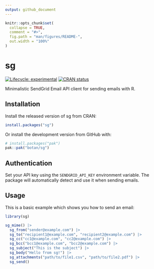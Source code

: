 ```yaml
---
output: github_document
---
```


<!-- README.md is generated from README.Rmd. Please edit that file -->

```r
knitr::opts_chunk$set(
  collapse = TRUE,
  comment = "#>",
  fig.path = "man/figures/README-",
  out.width = "100%"
)
```

# sg

<!-- badges: start -->
[![Lifecycle: experimental](https://img.shields.io/badge/lifecycle-experimental-orange.svg)](https://lifecycle.r-lib.org/articles/stages.html#experimental)
[![CRAN status](https://www.r-pkg.org/badges/version/sg)](https://CRAN.R-project.org/package=sg)
<!-- badges: end -->

Minimalistic SendGrid Email API client for sending emails with R.

## Installation

Install the released version of sg from CRAN:

``` r
install.packages("sg")
```

Or install the development version from GitHub with:

``` r
# install.packages("pak")
pak::pak("botan/sg")
```

## Authentication

Set your API key using the `SENDGRID_API_KEY` environment variable. The package will automatically detect and use it when sending emails.

## Usage

This is a basic example which shows you how to send an email:

```r
library(sg)

sg_mime() |>
  sg_from("sender@example.com") |>
  sg_to("recipient1@example.com", "recipient2@example.com") |>
  sg_cc("cc1@example.com", "cc2@example.com") |>
  sg_bcc("bcc1@example.com", "bcc2@example.com") |>
  sg_subject("This is the subject") |>
  sg_body("Hello from sg!") |>
  sg_attachments("path/to/file1.csv", "path/to/file2.pdf") |>
  sg_send()
```
